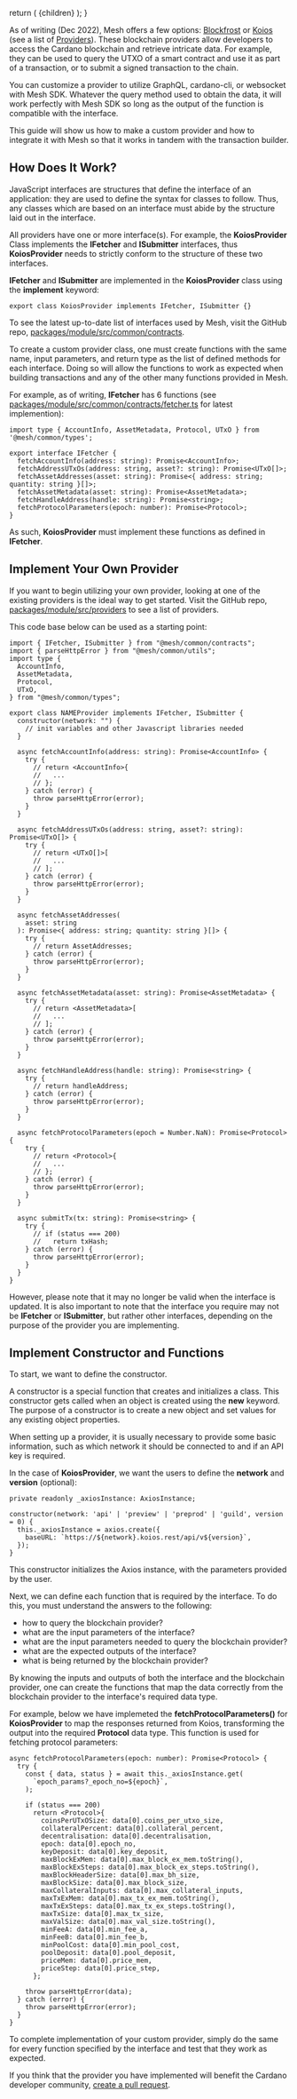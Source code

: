 
  return (
    <LayoutImageHeaderAndBody
      title={guideprovider.title}
      description={guideprovider.description}
      image={guideprovider.image}
      cover={guideprovider.cover}
    >
      {children}
    </LayoutImageHeaderAndBody>
  );
}

As of writing (Dec 2022), Mesh offers a few options: [Blockfrost](https://blockfrost.io/) or [Koios](https://www.koios.rest/) (see a list of [Providers](https://meshjs.dev/providers)). These blockchain providers allow developers to access the Cardano blockchain and retrieve intricate data. For example, they can be used to query the UTXO of a smart contract and use it as part of a transaction, or to submit a signed transaction to the chain.

You can customize a provider to utilize GraphQL, cardano-cli, or websocket with Mesh SDK. Whatever the query method used to obtain the data, it will work perfectly with Mesh SDK so long as the output of the function is compatible with the interface.

This guide will show us how to make a custom provider and how to integrate it with Mesh so that it works in tandem with the transaction builder.

## How Does It Work?

JavaScript interfaces are structures that define the interface of an application: they are used to define the syntax for classes to follow. Thus, any classes which are based on an interface must abide by the structure laid out in the interface.

All providers have one or more interface(s). For example, the **KoiosProvider** Class implements the **IFetcher** and **ISubmitter** interfaces, thus **KoiosProvider** needs to strictly conform to the structure of these two interfaces.

**IFetcher** and **ISubmitter** are implemented in the **KoiosProvider** class using the **implement** keyword:

```
export class KoiosProvider implements IFetcher, ISubmitter {}
```

To see the latest up-to-date list of interfaces used by Mesh, visit the GitHub repo, [packages/module/src/common/contracts](https://github.com/MeshJS/mesh/tree/main/packages/module/src/common/contracts).

To create a custom provider class, one must create functions with the same name, input parameters, and return type as the list of defined methods for each interface. Doing so will allow the functions to work as expected when building transactions and any of the other many functions provided in Mesh.

For example, as of writing, **IFetcher** has 6 functions (see [packages/module/src/common/contracts/fetcher.ts](https://github.com/MeshJS/mesh/blob/main/packages/module/src/common/contracts/fetcher.ts) for latest implemention):

```
import type { AccountInfo, AssetMetadata, Protocol, UTxO } from '@mesh/common/types';

export interface IFetcher {
  fetchAccountInfo(address: string): Promise<AccountInfo>;
  fetchAddressUTxOs(address: string, asset?: string): Promise<UTxO[]>;
  fetchAssetAddresses(asset: string): Promise<{ address: string; quantity: string }[]>;
  fetchAssetMetadata(asset: string): Promise<AssetMetadata>;
  fetchHandleAddress(handle: string): Promise<string>;
  fetchProtocolParameters(epoch: number): Promise<Protocol>;
}
```

As such, **KoiosProvider** must implement these functions as defined in **IFetcher**.

## Implement Your Own Provider

If you want to begin utilizing your own provider, looking at one of the existing providers is the ideal way to get started. Visit the GitHub repo, [packages/module/src/providers](https://github.com/MeshJS/mesh/tree/main/packages/module/src/providers) to see a list of providers.

This code base below can be used as a starting point:

```
import { IFetcher, ISubmitter } from "@mesh/common/contracts";
import { parseHttpError } from "@mesh/common/utils";
import type {
  AccountInfo,
  AssetMetadata,
  Protocol,
  UTxO,
} from "@mesh/common/types";

export class NAMEProvider implements IFetcher, ISubmitter {
  constructor(network: "") {
    // init variables and other Javascript libraries needed
  }

  async fetchAccountInfo(address: string): Promise<AccountInfo> {
    try {
      // return <AccountInfo>{
      //   ...
      // };
    } catch (error) {
      throw parseHttpError(error);
    }
  }

  async fetchAddressUTxOs(address: string, asset?: string): Promise<UTxO[]> {
    try {
      // return <UTxO[]>[
      //   ...
      // ];
    } catch (error) {
      throw parseHttpError(error);
    }
  }

  async fetchAssetAddresses(
    asset: string
  ): Promise<{ address: string; quantity: string }[]> {
    try {
      // return AssetAddresses;
    } catch (error) {
      throw parseHttpError(error);
    }
  }

  async fetchAssetMetadata(asset: string): Promise<AssetMetadata> {
    try {
      // return <AssetMetadata>[
      //   ...
      // ];
    } catch (error) {
      throw parseHttpError(error);
    }
  }

  async fetchHandleAddress(handle: string): Promise<string> {
    try {
      // return handleAddress;
    } catch (error) {
      throw parseHttpError(error);
    }
  }

  async fetchProtocolParameters(epoch = Number.NaN): Promise<Protocol> {
    try {
      // return <Protocol>{
      //   ...
      // };
    } catch (error) {
      throw parseHttpError(error);
    }
  }

  async submitTx(tx: string): Promise<string> {
    try {
      // if (status === 200)
      //   return txHash;
    } catch (error) {
      throw parseHttpError(error);
    }
  }
}
```

However, please note that it may no longer be valid when the interface is updated. It is also important to note that the interface you require may not be **IFetcher** or **ISubmitter**, but rather other interfaces, depending on the purpose of the provider you are implementing.

## Implement Constructor and Functions

To start, we want to define the constructor.

A constructor is a special function that creates and initializes a class. This constructor gets called when an object is created using the **new** keyword. The purpose of a constructor is to create a new object and set values for any existing object properties.

When setting up a provider, it is usually necessary to provide some basic information, such as which network it should be connected to and if an API key is required.

In the case of **KoiosProvider**, we want the users to define the **network** and **version** (optional):

```
private readonly _axiosInstance: AxiosInstance;

constructor(network: 'api' | 'preview' | 'preprod' | 'guild', version = 0) {
  this._axiosInstance = axios.create({
    baseURL: `https://${network}.koios.rest/api/v${version}`,
  });
}
```

This constructor initializes the Axios instance, with the parameters provided by the user.

Next, we can define each function that is required by the interface. To do this, you must understand the answers to the following:

- how to query the blockchain provider?
- what are the input parameters of the interface?
- what are the input parameters needed to query the blockchain provider?
- what are the expected outputs of the interface?
- what is being returned by the blockchain provider?

By knowing the inputs and outputs of both the interface and the blockchain provider, one can create the functions that map the data correctly from the blockchain provider to the interface's required data type.

For example, below we have implemeted the **fetchProtocolParameters()** for **KoiosProvider** to map the responses returned from Koios, transforming the output into the required **Protocol** data type. This function is used for fetching protocol parameters:

```
async fetchProtocolParameters(epoch: number): Promise<Protocol> {
  try {
    const { data, status } = await this._axiosInstance.get(
      `epoch_params?_epoch_no=${epoch}`,
    );

    if (status === 200)
      return <Protocol>{
        coinsPerUTxOSize: data[0].coins_per_utxo_size,
        collateralPercent: data[0].collateral_percent,
        decentralisation: data[0].decentralisation,
        epoch: data[0].epoch_no,
        keyDeposit: data[0].key_deposit,
        maxBlockExMem: data[0].max_block_ex_mem.toString(),
        maxBlockExSteps: data[0].max_block_ex_steps.toString(),
        maxBlockHeaderSize: data[0].max_bh_size,
        maxBlockSize: data[0].max_block_size,
        maxCollateralInputs: data[0].max_collateral_inputs,
        maxTxExMem: data[0].max_tx_ex_mem.toString(),
        maxTxExSteps: data[0].max_tx_ex_steps.toString(),
        maxTxSize: data[0].max_tx_size,
        maxValSize: data[0].max_val_size.toString(),
        minFeeA: data[0].min_fee_a,
        minFeeB: data[0].min_fee_b,
        minPoolCost: data[0].min_pool_cost,
        poolDeposit: data[0].pool_deposit,
        priceMem: data[0].price_mem,
        priceStep: data[0].price_step,
      };

    throw parseHttpError(data);
  } catch (error) {
    throw parseHttpError(error);
  }
}
```

To complete implementation of your custom provider, simply do the same for every function specified by the interface and test that they work as expected.

If you think that the provider you have implemented will benefit the Cardano developer community, [create a pull request](https://github.com/MeshJS/mesh/pulls).
